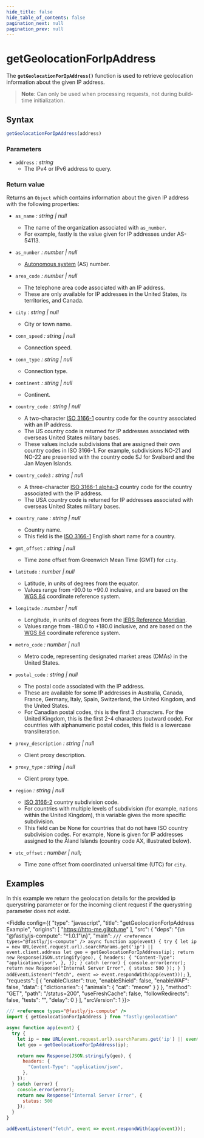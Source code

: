 ```yaml
---
hide_title: false
hide_table_of_contents: false
pagination_next: null
pagination_prev: null
---
```


# getGeolocationForIpAddress

The **`getGeolocationForIpAddress()`** function is used to retrieve geolocation information about the given IP address.

>**Note**: Can only be used when processing requests, not during build-time initialization.

## Syntax

```js
getGeolocationForIpAddress(address)
```

### Parameters

- `address` _: string_
  - The IPv4 or IPv6 address to query.

### Return value

Returns an `Object` which contains information about the given IP address with the following properties:

- `as_name`  _: string | null_
  - The name of the organization associated with `as_number`.
  - For example, fastly is the value given for IP addresses under AS-54113.

- `as_number` _: number | null_
  - [Autonomous system](https://en.wikipedia.org/wiki/Autonomous_system_(Internet)) (AS) number.

- `area_code` _: number | null_
  - The telephone area code associated with an IP address.
  - These are only available for IP addresses in the United States, its territories, and Canada.

- `city` _: string | null_
  - City or town name.

- `conn_speed` _: string | null_
  - Connection speed.

- `conn_type` _: string | null_
  - Connection type.

- `continent` _: string | null_
  - Continent.

- `country_code` _: string | null_
  - A two-character [ISO 3166-1](https://en.wikipedia.org/wiki/ISO_3166-1) country code for the country associated with an IP address.
  - The US country code is returned for IP addresses associated with overseas United States military bases.
  - These values include subdivisions that are assigned their own country codes in ISO 3166-1. For example, subdivisions NO-21 and NO-22 are presented with the country code SJ for Svalbard and the Jan Mayen Islands.

- `country_code3` _: string | null_
  - A three-character [ISO 3166-1 alpha-3](https://en.wikipedia.org/wiki/ISO_3166-1_alpha-3) country code for the country associated with the IP address.
  - The USA country code is returned for IP addresses associated with overseas United States military bases.

- `country_name` _: string | null_
  - Country name.
  - This field is the [ISO 3166-1](https://en.wikipedia.org/wiki/ISO_3166-1) English short name for a country.

- `gmt_offset` _: string | null_
  - Time zone offset from Greenwich Mean Time (GMT) for `city`.

- `latitude` _: number | null_
  - Latitude, in units of degrees from the equator.
  - Values range from -90.0 to +90.0 inclusive, and are based on the [WGS 84](https://en.wikipedia.org/wiki/World_Geodetic_System) coordinate reference system.

- `longitude` _: number | null_
  - Longitude, in units of degrees from the [IERS Reference Meridian](https://en.wikipedia.org/wiki/IERS_Reference_Meridian).
  - Values range from -180.0 to +180.0 inclusive, and are based on the [WGS 84](https://en.wikipedia.org/wiki/World_Geodetic_System) coordinate reference system.

- `metro_code` _: number | null_
  - Metro code, representing designated market areas (DMAs) in the United States.

- `postal_code` _: string | null_
  - The postal code associated with the IP address.
  - These are available for some IP addresses in Australia, Canada, France, Germany, Italy, Spain, Switzerland, the United Kingdom, and the United States.
  - For Canadian postal codes, this is the first 3 characters. For the United Kingdom, this is the first 2-4 characters (outward code). For countries with alphanumeric postal codes, this field is a lowercase transliteration.

- `proxy_description` _: string | null_
  - Client proxy description.

- `proxy_type` _: string | null_
  - Client proxy type.

- `region` _: string | null_
  - [ISO 3166-2](https://en.wikipedia.org/wiki/ISO_3166-2) country subdivision code.
  - For countries with multiple levels of subdivision (for example, nations within the United Kingdom), this variable gives the more specific subdivision.
  - This field can be None for countries that do not have ISO country subdivision codes. For example, None is given for IP addresses assigned to the Åland Islands (country code AX, illustrated below).

- `utc_offset` _: number | null;_
  - Time zone offset from coordinated universal time (UTC) for `city`.

## Examples

In this example we return the geolocation details for the provided ip querystring parameter or for the incoming client request if the querystring parameter does not exist.

<Fiddle config={{
  "type": "javascript",
  "title": "getGeolocationForIpAddress Example",
  "origins": [
    "https://http-me.glitch.me"
  ],
  "src": {
    "deps": "{\n  \"@fastly/js-compute\": \"^1.0.1\"\n}",
    "main": `
/// <reference types="@fastly/js-compute" />
async function app(event) {
  try {
    let ip = new URL(event.request.url).searchParams.get('ip') || event.client.address
    let geo = getGeolocationForIpAddress(ip);
    return new Response(JSON.stringify(geo), {
      headers: {
        "Content-Type": "application/json",
      },
    });
  } catch (error) {
    console.error(error);
    return new Response("Internal Server Error", {
      status: 500
    });
  }
}
addEventListener("fetch", event => event.respondWith(app(event)));
`
  },
  "requests": [
    {
      "enableCluster": true,
      "enableShield": false,
      "enableWAF": false,
      "data": {
         "dictionaries": {
           "animals": {
             "cat": "meow"
           }
         }
       },
      "method": "GET",
      "path": "/status=200",
      "useFreshCache": false,
      "followRedirects": false,
      "tests": "",
      "delay": 0
    }
  ],
  "srcVersion": 1
}}>

```js
/// <reference types="@fastly/js-compute" />
import { getGeolocationForIpAddress } from "fastly:geolocation"

async function app(event) {
  try {
    let ip = new URL(event.request.url).searchParams.get('ip') || event.client.address
    let geo = getGeolocationForIpAddress(ip);

    return new Response(JSON.stringify(geo), {
      headers: {
        "Content-Type": "application/json",
      },
    });
  } catch (error) {
    console.error(error);
    return new Response("Internal Server Error", {
      status: 500
    });
  }
}

addEventListener("fetch", event => event.respondWith(app(event)));

```

</Fiddle>